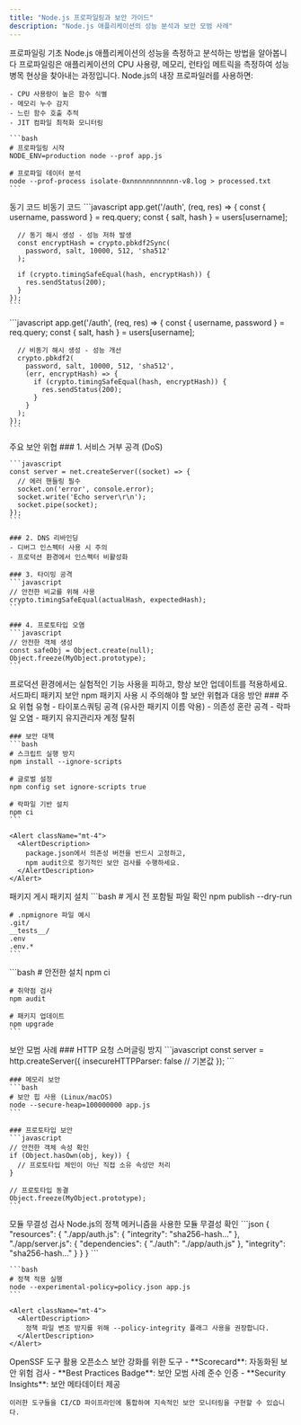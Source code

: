 ```yaml
---
title: "Node.js 프로파일링과 보안 가이드"
description: "Node.js 애플리케이션의 성능 분석과 보안 모범 사례"
---
```



<Card className="mb-6">
  <CardHeader>
    <CardTitle>프로파일링 기초</CardTitle>
    <CardDescription>
      Node.js 애플리케이션의 성능을 측정하고 분석하는 방법을 알아봅니다
    </CardDescription>
  </CardHeader>
  <CardContent>
    프로파일링은 애플리케이션의 CPU 사용량, 메모리, 런타임 메트릭을 측정하여 성능 병목 현상을 
    찾아내는 과정입니다. Node.js의 내장 프로파일러를 사용하면:

    - CPU 사용량이 높은 함수 식별
    - 메모리 누수 감지
    - 느린 함수 호출 추적
    - JIT 컴파일 최적화 모니터링

    ```bash
    # 프로파일링 시작
    NODE_ENV=production node --prof app.js
    
    # 프로파일 데이터 분석
    node --prof-process isolate-0xnnnnnnnnnnnn-v8.log > processed.txt
    ```
  </CardContent>
</Card>

<Tabs defaultValue="sync" className="mb-6">
  <TabsList>
    <TabsTrigger value="sync">동기 코드</TabsTrigger>
    <TabsTrigger value="async">비동기 코드</TabsTrigger>
  </TabsList>
  <TabsContent value="sync">
    ```javascript
    app.get('/auth', (req, res) => {
      const { username, password } = req.query;
      const { salt, hash } = users[username];
      
      // 동기 해시 생성 - 성능 저하 발생
      const encryptHash = crypto.pbkdf2Sync(
        password, salt, 10000, 512, 'sha512'
      );
      
      if (crypto.timingSafeEqual(hash, encryptHash)) {
        res.sendStatus(200);
      }
    });
    ```
  </TabsContent>
  <TabsContent value="async">
    ```javascript
    app.get('/auth', (req, res) => {
      const { username, password } = req.query;
      const { salt, hash } = users[username];
      
      // 비동기 해시 생성 - 성능 개선
      crypto.pbkdf2(
        password, salt, 10000, 512, 'sha512',
        (err, encryptHash) => {
          if (crypto.timingSafeEqual(hash, encryptHash)) {
            res.sendStatus(200);
          }
        }
      );
    });
    ```
  </TabsContent>
</Tabs>

<Card className="mb-6">
  <CardHeader>
    <CardTitle>주요 보안 위협</CardTitle>
  </CardHeader>
  <CardContent>
    ### 1. 서비스 거부 공격 (DoS)
    
    ```javascript
    const server = net.createServer((socket) => {
      // 에러 핸들링 필수
      socket.on('error', console.error);
      socket.write('Echo server\r\n');
      socket.pipe(socket);
    });
    ```

    ### 2. DNS 리바인딩
    - 디버그 인스펙터 사용 시 주의
    - 프로덕션 환경에서 인스펙터 비활성화

    ### 3. 타이밍 공격
    ```javascript
    // 안전한 비교를 위해 사용
    crypto.timingSafeEqual(actualHash, expectedHash);
    ```

    ### 4. 프로토타입 오염
    ```javascript
    // 안전한 객체 생성
    const safeObj = Object.create(null);
    Object.freeze(MyObject.prototype);
    ```
  </CardContent>
</Card>

<Alert className="mb-6">
  <AlertDescription>
    프로덕션 환경에서는 실험적인 기능 사용을 피하고, 
    항상 보안 업데이트를 적용하세요.
  </AlertDescription>
</Alert>

<Card className="mb-6">
  <CardHeader>
    <CardTitle>서드파티 패키지 보안</CardTitle>
    <CardDescription>
      npm 패키지 사용 시 주의해야 할 보안 위협과 대응 방안
    </CardDescription>
  </CardHeader>
  <CardContent>
    ### 주요 위협 유형
    - 타이포스쿼팅 공격 (유사한 패키지 이름 악용)
    - 의존성 혼란 공격
    - 락파일 오염
    - 패키지 유지관리자 계정 탈취
    
    ### 보안 대책
    ```bash
    # 스크립트 실행 방지
    npm install --ignore-scripts
    
    # 글로벌 설정
    npm config set ignore-scripts true
    
    # 락파일 기반 설치
    npm ci
    ```

    <Alert className="mt-4">
      <AlertDescription>
        package.json에서 의존성 버전을 반드시 고정하고, 
        npm audit으로 정기적인 보안 검사를 수행하세요.
      </AlertDescription>
    </Alert>
  </CardContent>
</Card>

<Tabs defaultValue="publish" className="mb-6">
  <TabsList>
    <TabsTrigger value="publish">패키지 게시</TabsTrigger>
    <TabsTrigger value="install">패키지 설치</TabsTrigger>
  </TabsList>
  <TabsContent value="publish">
    ```bash
    # 게시 전 포함될 파일 확인
    npm publish --dry-run

    # .npmignore 파일 예시
    .git/
    __tests__/
    .env
    .env.*
    ```
  </TabsContent>
  <TabsContent value="install">
    ```bash
    # 안전한 설치
    npm ci
    
    # 취약점 검사
    npm audit
    
    # 패키지 업데이트
    npm upgrade
    ```
  </TabsContent>
</Tabs>

<Card className="mb-6">
  <CardHeader>
    <CardTitle>보안 모범 사례</CardTitle>
  </CardHeader>
  <CardContent>
    ### HTTP 요청 스머글링 방지
    ```javascript
    const server = http.createServer({
      insecureHTTPParser: false // 기본값
    });
    ```

    ### 메모리 보안
    ```bash
    # 보안 힙 사용 (Linux/macOS)
    node --secure-heap=100000000 app.js
    ```

    ### 프로토타입 보안
    ```javascript
    // 안전한 객체 속성 확인
    if (Object.hasOwn(obj, key)) {
      // 프로토타입 체인이 아닌 직접 소유 속성만 처리
    }
    
    // 프로토타입 동결
    Object.freeze(MyObject.prototype);
    ```
  </CardContent>
</Card>

<Card className="mb-6">
  <CardHeader>
    <CardTitle>모듈 무결성 검사</CardTitle>
    <CardDescription>
      Node.js의 정책 메커니즘을 사용한 모듈 무결성 확인
    </CardDescription>
  </CardHeader>
  <CardContent>
    ```json
    {
      "resources": {
        "./app/auth.js": {
          "integrity": "sha256-hash..."
        },
        "./app/server.js": {
          "dependencies": {
            "./auth": "./app/auth.js"
          },
          "integrity": "sha256-hash..."
        }
      }
    }
    ```

    ```bash
    # 정책 적용 실행
    node --experimental-policy=policy.json app.js
    ```

    <Alert className="mt-4">
      <AlertDescription>
        정책 파일 변조 방지를 위해 --policy-integrity 플래그 사용을 권장합니다.
      </AlertDescription>
    </Alert>
  </CardContent>
</Card>

<Card>
  <CardHeader>
    <CardTitle>OpenSSF 도구 활용</CardTitle>
    <CardDescription>
      오픈소스 보안 강화를 위한 도구
    </CardDescription>
  </CardHeader>
  <CardContent>
    - **Scorecard**: 자동화된 보안 위험 검사
    - **Best Practices Badge**: 보안 모범 사례 준수 인증
    - **Security Insights**: 보안 메타데이터 제공
    
    이러한 도구들을 CI/CD 파이프라인에 통합하여 지속적인 보안 모니터링을 구현할 수 있습니다.
  </CardContent>
</Card>